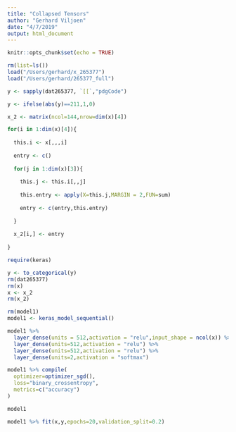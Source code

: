 ```yaml
---
title: "Collapsed Tensors"
author: "Gerhard Viljoen"
date: "4/7/2019"
output: html_document
---
```


```r
knitr::opts_chunk$set(echo = TRUE)
```

```r
rm(list=ls())
load("/Users/gerhard/x_265377")
load("/Users/gerhard/265377_full")

y <- sapply(dat265377, `[[`,"pdgCode")

y <- ifelse(abs(y)==211,1,0)

x_2 <- matrix(ncol=144,nrow=dim(x)[4])

for(i in 1:dim(x)[4]){
  
  this.i <- x[,,,i]
  
  entry <- c()
  
  for(j in 1:dim(x)[3]){
    
    this.j <- this.i[,,j]
    
    this.entry <- apply(X=this.j,MARGIN = 2,FUN=sum)
    
    entry <- c(entry,this.entry)
    
  }
  
  x_2[i,] <- entry 
  
}

require(keras)

y <- to_categorical(y)
rm(dat265377)
rm(x)
x <- x_2
rm(x_2)
```


```r
rm(model1)
model1 <- keras_model_sequential()

model1 %>%
  layer_dense(units = 512,activation = "relu",input_shape = ncol(x)) %>%
  layer_dense(units=512,activation = "relu") %>%
  layer_dense(units=512,activation = "relu") %>%
  layer_dense(units=2,activation = "softmax") 

model1 %>% compile(
  optimizer=optimizer_sgd(),
  loss="binary_crossentropy",
  metrics=c("accuracy")
)
```

```r
model1
```


```r
model1 %>% fit(x,y,epochs=20,validation_split=0.2)
```

```r

```


```r

```
















